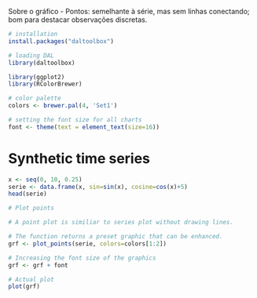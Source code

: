 Sobre o gráfico
- Pontos: semelhante à série, mas sem linhas conectando; bom para destacar observações discretas.

```r
# installation 
install.packages("daltoolbox")

# loading DAL
library(daltoolbox) 
```

```r
library(ggplot2)
library(RColorBrewer)

# color palette
colors <- brewer.pal(4, 'Set1')

# setting the font size for all charts
font <- theme(text = element_text(size=16))
```

# Synthetic time series

```r
x <- seq(0, 10, 0.25)
serie <- data.frame(x, sin=sin(x), cosine=cos(x)+5)
head(serie)
```

```r
# Plot points

# A point plot is similiar to series plot without drawing lines.

# The function returns a preset graphic that can be enhanced. 
grf <- plot_points(serie, colors=colors[1:2])

# Increasing the font size of the graphics
grf <- grf + font

# Actual plot
plot(grf)
```

